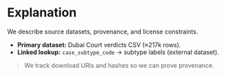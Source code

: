 # Explanation

We describe source datasets, provenance, and license constraints.

- **Primary dataset:** Dubai Court verdicts CSV (≈217k rows).
- **Linked lookup:** `case_subtype_code` → subtype labels (external dataset).

> We track download URIs and hashes so we can prove provenance.


